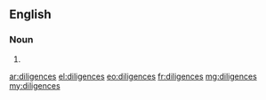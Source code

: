 ==English==

===Noun===
{{head|en|plural}}

# {{plural of|diligence|lang=en}}

[[ar:diligences]]
[[el:diligences]]
[[eo:diligences]]
[[fr:diligences]]
[[mg:diligences]]
[[my:diligences]]